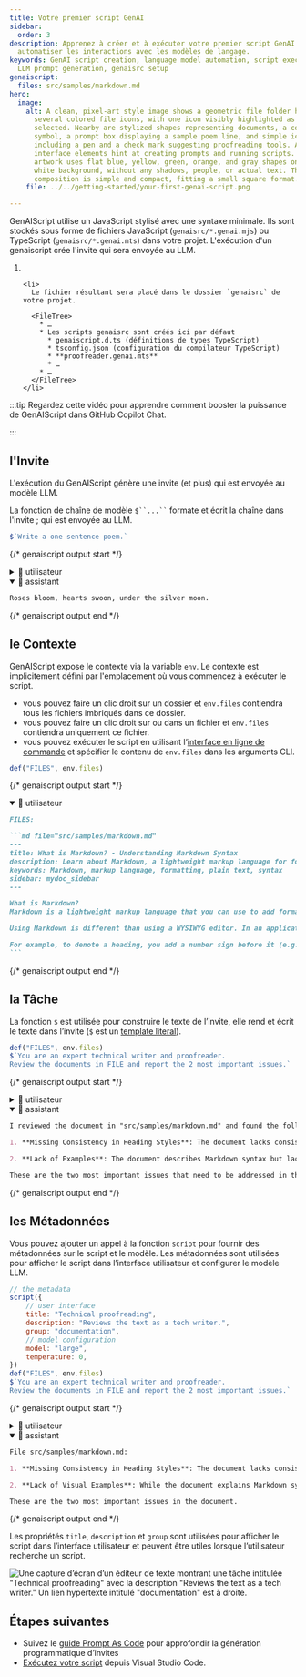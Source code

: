 ```yaml
---
title: Votre premier script GenAI
sidebar:
  order: 3
description: Apprenez à créer et à exécuter votre premier script GenAI pour
  automatiser les interactions avec les modèles de langage.
keywords: GenAI script creation, language model automation, script execution,
  LLM prompt generation, genaisrc setup
genaiscript:
  files: src/samples/markdown.md
hero:
  image:
    alt: A clean, pixel-art style image shows a geometric file folder holding
      several colored file icons, with one icon visibly highlighted as if
      selected. Nearby are stylized shapes representing documents, a code
      symbol, a prompt box displaying a sample poem line, and simple icons
      including a pen and a check mark suggesting proofreading tools. Abstract
      interface elements hint at creating prompts and running scripts. The
      artwork uses flat blue, yellow, green, orange, and gray shapes on a plain
      white background, without any shadows, people, or actual text. The
      composition is simple and compact, fitting a small square format.
    file: ../../getting-started/your-first-genai-script.png

---
```



GenAIScript utilise un JavaScript stylisé avec une syntaxe minimale.
Ils sont stockés sous forme de fichiers JavaScript (`genaisrc/*.genai.mjs`) ou TypeScript (`genaisrc/*.genai.mts`) dans votre projet.
L'exécution d'un genaiscript crée l'invite qui sera envoyée au LLM.

<Steps>
  <ol>
    <li>
      <CreateScript />
    </li>

    <li>
      Le fichier résultant sera placé dans le dossier `genaisrc` de votre projet.

      <FileTree>
        * …
        * Les scripts genaisrc sont créés ici par défaut
          * genaiscript.d.ts (définitions de types TypeScript)
          * tsconfig.json (configuration du compilateur TypeScript)
          * **proofreader.genai.mts**
          * …
        * …
      </FileTree>
    </li>
  </ol>
</Steps>

:::tip
Regardez cette vidéo pour apprendre comment booster la puissance de GenAIScript dans GitHub Copilot Chat.

<YouTube id="https://youtu.be/0GkbxnW0J34" posterQuality="high" />
:::

## l'Invite

L'exécution du GenAIScript génère une invite (et plus)
qui est envoyée au modèle LLM.

La fonction de chaîne de modèle ` $``...`` ` formate et écrit la chaîne dans l'invite ;
qui est envoyée au LLM.

```js title="poem.genai.mts" system=false assistant=true
$`Write a one sentence poem.`
```

{/* genaiscript output start */}

<details>
  <summary>👤 utilisateur</summary>

  ```markdown wrap
  Write a one sentence poem.
  ```
</details>

<details open>
  <summary>🤖 assistant</summary>

  ```markdown wrap
  Roses bloom, hearts swoon, under the silver moon.
  ```
</details>

{/* genaiscript output end */}

## le Contexte

GenAIScript expose le contexte via la variable `env`. Le contexte est implicitement défini par l'emplacement où vous commencez à exécuter le script.

* vous pouvez faire un clic droit sur un dossier et `env.files` contiendra tous les fichiers imbriqués dans ce dossier.
* vous pouvez faire un clic droit sur ou dans un fichier et `env.files` contiendra uniquement ce fichier.
* vous pouvez exécuter le script en utilisant l’[interface en ligne de commande](../../reference/cli/) et spécifier le contenu de `env.files` dans les arguments CLI.

```js title="proofreader.genai.mts" system=false assistant=false user=true
def("FILES", env.files)
```

{/* genaiscript output start */}

<details open>
  <summary>👤 utilisateur</summary>

  ````markdown wrap
  FILES:

  ```md file="src/samples/markdown.md"
  ---
  title: What is Markdown? - Understanding Markdown Syntax
  description: Learn about Markdown, a lightweight markup language for formatting plain text, its syntax, and how it differs from WYSIWYG editors.
  keywords: Markdown, markup language, formatting, plain text, syntax
  sidebar: mydoc_sidebar
  ---

  What is Markdown?
  Markdown is a lightweight markup language that you can use to add formatting elements to plaintext text documents. Created by John Gruber in 2004, Markdown is now one of the world’s most popular markup languages.

  Using Markdown is different than using a WYSIWYG editor. In an application like Microsoft Word, you click buttons to format words and phrases, and the changes are visible immediately. Markdown isn’t like that. When you create a Markdown-formatted file, you add Markdown syntax to the text to indicate which words and phrases should look different.

  For example, to denote a heading, you add a number sign before it (e.g., # Heading One). Or to make a phrase bold, you add two asterisks before and after it (e.g., **this text is bold**). It may take a while to get used to seeing Markdown syntax in your text, especially if you’re accustomed to WYSIWYG applications. The screenshot below shows a Markdown file displayed in the Visual Studio Code text editor....
  ```
  ````
</details>

{/* genaiscript output end */}

## la Tâche

La fonction `$` est utilisée pour construire le texte de l’invite, elle rend et écrit le texte dans l’invite
(`$` est un [template literal](https://developer.mozilla.org/en-US/docs/Web/JavaScript/Reference/Template_literals)).

```js title="proofreader.genai.mts"
def("FILES", env.files)
$`You are an expert technical writer and proofreader.
Review the documents in FILE and report the 2 most important issues.`
```

{/* genaiscript output start */}

<details>
  <summary>👤 utilisateur</summary>

  ````markdown wrap
  FILES:

  ```md file="src/samples/markdown.md"
  ---
  title: What is Markdown? - Understanding Markdown Syntax
  description: Learn about Markdown, a lightweight markup language for formatting plain text, its syntax, and how it differs from WYSIWYG editors.
  keywords: Markdown, markup language, formatting, plain text, syntax
  sidebar: mydoc_sidebar
  ---

  What is Markdown?
  Markdown is a lightweight markup language that you can use to add formatting elements to plaintext text documents. Created by John Gruber in 2004, Markdown is now one of the world’s most popular markup languages.

  Using Markdown is different than using a WYSIWYG editor. In an application like Microsoft Word, you click buttons to format words and phrases, and the changes are visible immediately. Markdown isn’t like that. When you create a Markdown-formatted file, you add Markdown syntax to the text to indicate which words and phrases should look different.

  For example, to denote a heading, you add a number sign before it (e.g., # Heading One). Or to make a phrase bold, you add two asterisks before and after it (e.g., **this text is bold**). It may take a while to get used to seeing Markdown syntax in your text, especially if you’re accustomed to WYSIWYG applications. The screenshot below shows a Markdown file displayed in the Visual Studio Code text editor....
  ```

  You are an expert technical writer and proofreader.
  Review the documents in FILE and report the 2 most important issues.
  ````
</details>

<details open>
  <summary>🤖 assistant</summary>

  ```markdown wrap
  I reviewed the document in "src/samples/markdown.md" and found the following two important issues:

  1. **Missing Consistency in Heading Styles**: The document lacks consistency in heading styles, which can make the structure of the content unclear. For instance, it should use either the "atx-style" (with # symbols for headings) or the "setext-style" (with underlining for headings) consistently throughout the document to maintain a clear visual hierarchy.

  2. **Lack of Examples**: The document describes Markdown syntax but lacks concrete examples to illustrate how to use Markdown for formatting. Including examples would enhance the reader's understanding of the syntax and its practical application.

  These are the two most important issues that need to be addressed in the document.
  ```
</details>

{/* genaiscript output end */}

## les Métadonnées

Vous pouvez ajouter un appel à la fonction `script` pour fournir des métadonnées sur le script
et le modèle. Les métadonnées sont utilisées pour afficher le script dans l’interface utilisateur et configurer le modèle LLM.

```js title="proofreader.genai.mts"
// the metadata
script({
    // user interface
    title: "Technical proofreading",
    description: "Reviews the text as a tech writer.",
    group: "documentation",
    // model configuration
    model: "large",
    temperature: 0,
})
def("FILES", env.files)
$`You are an expert technical writer and proofreader.
Review the documents in FILE and report the 2 most important issues.`
```

{/* genaiscript output start */}

<details>
  <summary>👤 utilisateur</summary>

  ````markdown wrap
  FILES:

  ```md file="src/samples/markdown.md"
  ---
  title: What is Markdown? - Understanding Markdown Syntax
  description: Learn about Markdown, a lightweight markup language for formatting plain text, its syntax, and how it differs from WYSIWYG editors.
  keywords: Markdown, markup language, formatting, plain text, syntax
  sidebar: mydoc_sidebar
  ---

  What is Markdown?
  Markdown is a lightweight markup language that you can use to add formatting elements to plaintext text documents. Created by John Gruber in 2004, Markdown is now one of the world’s most popular markup languages.

  Using Markdown is different than using a WYSIWYG editor. In an application like Microsoft Word, you click buttons to format words and phrases, and the changes are visible immediately. Markdown isn’t like that. When you create a Markdown-formatted file, you add Markdown syntax to the text to indicate which words and phrases should look different.

  For example, to denote a heading, you add a number sign before it (e.g., # Heading One). Or to make a phrase bold, you add two asterisks before and after it (e.g., **this text is bold**). It may take a while to get used to seeing Markdown syntax in your text, especially if you’re accustomed to WYSIWYG applications. The screenshot below shows a Markdown file displayed in the Visual Studio Code text editor....
  ```

  You are an expert technical writer and proofreader.
  Review the documents in FILE and report the 2 most important issues.
  ````
</details>

<details open>
  <summary>🤖 assistant</summary>

  ```markdown wrap
  File src/samples/markdown.md:

  1. **Missing Consistency in Heading Styles**: The document lacks consistency in heading styles. For instance, it uses both "What is Markdown?" and "What is Markdown" as headings. Consistency in heading styles is crucial for a professional and polished document.

  2. **Lack of Visual Examples**: While the document explains Markdown syntax, it would benefit from visual examples to illustrate the formatting. Visual examples can enhance understanding, especially for readers who are new to Markdown.

  These are the two most important issues in the document.
  ```
</details>

{/* genaiscript output end */}

Les propriétés `title`, `description` et `group` sont utilisées pour afficher le script dans l’interface utilisateur
et peuvent être utiles lorsque l’utilisateur recherche un script.

![Une capture d’écran d’un éditeur de texte montrant une tâche intitulée "Technical proofreading" avec la description "Reviews the text as a tech writer." Un lien hypertexte intitulé "documentation" est à droite.](../../../../assets/vscode-select-script.png)

## Étapes suivantes

* Suivez le [guide Prompt As Code](../../guides/prompt-as-code/) pour approfondir la génération programmatique d’invites
* [Exécutez votre script](../../getting-started/running-scripts/) depuis Visual Studio Code.
